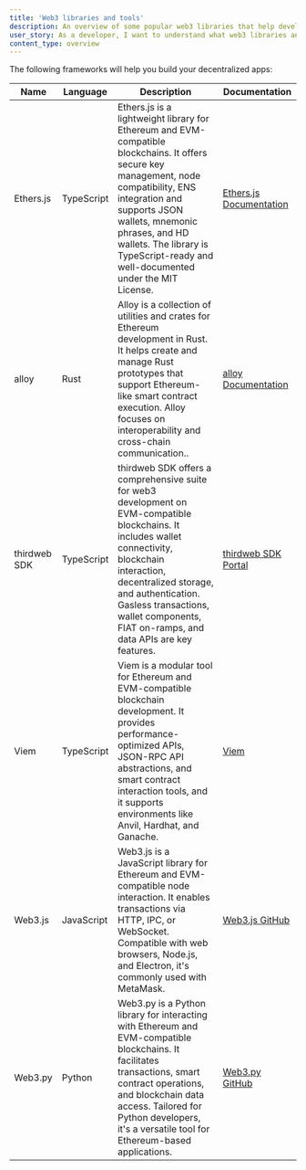 ```yaml
---
title: 'Web3 libraries and tools'
description: An overview of some popular web3 libraries that help developers interact with the Ethereum and Arbitrum blockchains.
user_story: As a developer, I want to understand what web3 libraries and tools are available in the Ethereum and Arbitrum ecosystems.
content_type: overview
---
```



<KnowMoreToolsBox />

The following frameworks will help you build your decentralized apps:

| Name         | Language   | Description                                                                                                                                                                                                                                                                                  | Documentation                                          |
| ------------ | ---------- | -------------------------------------------------------------------------------------------------------------------------------------------------------------------------------------------------------------------------------------------------------------------------------------------- | ------------------------------------------------------ |
| Ethers.js    | TypeScript | Ethers.js is a lightweight library for Ethereum and EVM-compatible blockchains. It offers secure key management, node compatibility, ENS integration and supports JSON wallets, mnemonic phrases, and HD wallets. The library is TypeScript-ready and well-documented under the MIT License. | [Ethers.js Documentation](https://docs.ethers.org/)    |
| alloy        | Rust       | Alloy is a collection of utilities and crates for Ethereum development in Rust. It helps create and manage Rust prototypes that support Ethereum-like smart contract execution. Alloy focuses on interoperability and cross-chain communication..                                            | [alloy Documentation](https://alloy.rs/)               |
| thirdweb SDK | TypeScript | thirdweb SDK offers a comprehensive suite for web3 development on EVM-compatible blockchains. It includes wallet connectivity, blockchain interaction, decentralized storage, and authentication. Gasless transactions, wallet components, FIAT on-ramps, and data APIs are key features.    | [thirdweb SDK Portal](https://portal.thirdweb.com/sdk) |
| Viem         | TypeScript | Viem is a modular tool for Ethereum and EVM-compatible blockchain development. It provides performance-optimized APIs, JSON-RPC API abstractions, and smart contract interaction tools, and it supports environments like Anvil, Hardhat, and Ganache.                                       | [Viem](https://viem.sh/)                               |
| Web3.js      | JavaScript | Web3.js is a JavaScript library for Ethereum and EVM-compatible node interaction. It enables transactions via HTTP, IPC, or WebSocket. Compatible with web browsers, Node.js, and Electron, it's commonly used with MetaMask.                                                                | [Web3.js GitHub](https://github.com/web3/web3.js/)     |
| Web3.py      | Python     | Web3.py is a Python library for interacting with Ethereum and EVM-compatible blockchains. It facilitates transactions, smart contract operations, and blockchain data access. Tailored for Python developers, it's a versatile tool for Ethereum-based applications.                         | [Web3.py GitHub](https://github.com/ethereum/web3.py/) |
